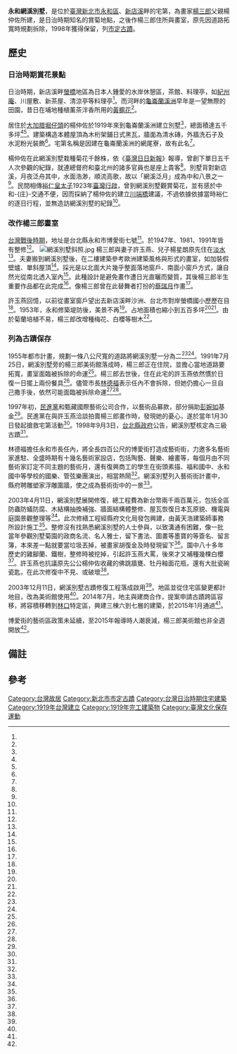 {{tw monument
|name=永和網溪別墅
|formername=
|image=網溪別墅一景.jpg
|imagename=
{{Infobox mapframe|tyep=shape|zoom=13|frame-width=280}}
|othername=
|formalname=
|level=直轄市定古蹟
|class=宅第
|time={{TWN-JPN}}[[大正|大正]]八年（1919年）
|destroyed=
|date=1998年9月3日
|material= 
|location=新北市永和區博愛街7號<br />{{Coord|25.016039|121.516860|display=inline,title}}
|when=
|quantity=
|website=
|reg_url =https://nchdb.boch.gov.tw/assets/advanceSearch/monument/19980829000001
}}
'''永和網溪別墅'''，是位於[[臺灣|臺灣]][[新北市|新北市]][[永和區|永和區]]、[[新店溪|新店溪]]畔的宅第，為畫家[[楊三郎_(畫家)|楊三郎]]父親楊仲佐所建，是日治時期知名的賞菊地點，之後作楊三郎住所與畫室，原先因道路拓寬時規劃拆除，1998年獲得保留，列[[新北市文化資產|市定古蹟]]。

==歷史==
===日治時期賞花景點===
日治時期，新店溪畔[[螢橋|螢橋]]地區為日本人鍾愛的水岸休憩區，茶館、料理亭，如[[紀州庵|紀州庵]]、川屋敷、新茶屋、清涼亭等料理亭<ref name="林佳儀"/>。而河畔的[[龜崙蘭溪洲|龜崙蘭溪洲]]早年是一望無際的田園，昔日在埔地種植薰茶泮香所用的[[黃槴花|黃槴花]]<ref name="高燈立"/>。

居住於[[大加腊|大加腊]][[堀仔頭_(台北市)|堀仔頭]]的楊仲佐於1919年來到龜崙蘭溪洲建立別墅<ref name="高燈立"/>，總面積達五千多坪<ref name="李文輝1"/><ref name="李文輝2"/>。建築構造本體屋頂為木桁架鋪日式黑瓦，牆面為清水磚，外牆洗石子及水泥粉光裝飾<ref name="李文輝2"/>。宅第名稱是因建在龜崙蘭溪洲的網尾寮，故有此名<ref name="林郁姍1"/>。

楊仲佐在此網溪別墅栽種菊花千餘株，依《[[臺灣日日新報|臺灣日日新報]]》報導，曾創下單日五千人次參觀的紀錄，就連總督府和臺北州的諸多官員也是座上貴客<ref name="宋彥陞"/>。別墅背對新店溪，月夜泛舟其中，水面浩渺，順流高歌，故以「網溪泛月」成為中和八景{{noteTag|1=「中和八景」命名時，永和尚未成為獨立的行政區，因此當時均通稱為中和。}}之一<ref name="黃俊銘"/>。民間相傳[[裕仁皇太子|裕仁皇太子]]1923年[[臺灣行啟|臺灣行啟]]，曾到網溪別墅觀賞菊花，並有感於中和-{庄}-交通不便，因而採納了楊仲佐的建立[[中正橋|川端橋]]建議，不過依據依據當時裕仁的逐日行程，並無造訪網溪別墅的紀錄<ref name="宋彥陞"/>。

===改作楊三郎畫室===
[[台灣戰後時期|台灣戰後時期]]，地址是台北縣永和市博愛街七號<ref name="張伯順"/>。於1947年、1981、1991年皆有整修<ref name="李文輝2"/>。
[[File:網溪別墅斜照.jpg|thumb]]
楊三郎與妻子許玉燕、兒子楊星朗原先住在[[淡水區|淡水]]<ref name="謝錦芳"/>。夫妻搬到網溪別墅後，在二樓建築參考歐洲建築風格與形式的畫室，如加裝假壁爐、單斜屋頂<ref name="李文輝2"/>。採光是以北面大片幾乎整面落地窗戶、南面小窗戶方式，讓自然光從南北透入室內<ref name="李文輝3"/>。此種設計是避免畫作遭日光直曬而變質，其後楊三郎半生重要作品都在此完成<ref name="張伯順"/>。像楊三郎曾在此替舞者打扮的[[蔡瑞月|蔡瑞月]]作畫<ref name="劉峻谷2"/>。

許玉燕回憶，以前從畫室窗戶望出去新店溪畔沙洲、台北市對岸螢橋國小歷歷在目<ref name="劉峻谷2"/>。1953年，永和修築堤防後，美景不再<ref name="黃俊銘"/>。占地面積也縮小到五百多坪<ref name="李文輝1"/><ref name="李文輝2"/>。由於菊蘭培植不易，楊三郎改增種梅花、白櫻等樹木<ref name="李文輝1"/>。

===列為古蹟保存===
1955年都市計畫，規劃一條八公尺寬的道路將網溪別墅一分為二<ref name="熊宜敬"/><ref name="賴素鈴3"/>。1991年7月25日，網溪別墅旁的楊三郎美術館落成時，楊三郎正在住院，並擔心當地道路要拓寬，畫室面臨被拆除的命運<ref name="李玉玲"/>。楊三郎去世後，住在此宅的許玉燕依然慣於日復一日擺上兩份餐具<ref name="賴素鈴2"/>。儘管市長[[林德福_(中國國民黨)|林德福]]表示任內不會拆除，但她仍擔心一旦自己撒手後，依然可能面臨被拆除命運<ref name="熊宜敬"/><ref name="賴素玲1"/>。

1997年初，[[民進黨|民進黨]]和甄藏國際藝術公司合作，以藝術品募款，部分捐助[[彭婉如|彭婉如]]基金<ref name="1997-01-31"/>。民進黨在與許玉燕洽談拍賣楊三郎畫作時，發現她的憂心，遂於當年1月30日發起搶救宅第活動<ref name="張伯順"/>。1998年9月3日，[[台北縣政府|台北縣政府]]公告，網溪別墅核定為三級古蹟<ref name="吳啟綜"/>。

林德福擔任永和市長任內，將全長四百公尺的博愛街打造成藝術街，力邀多名藝術家進駐、全盛時期有十幾名藝術家設店，包括陶藝、聲樂、繪畫等，每個月由不同藝術家訂定不同主題的藝術月，還有復興商工的學生在街頭素描、福和國中、永和國中等學校的國樂、管弦樂團演出，相當熱鬧<ref name="林郁姍2"/>。網溪別墅列入藝術街計畫中，縣府聘雕塑家浮雕圍牆，使之成為藝術街中的一景<ref name="劉峻谷1"/>。

2003年4月11日，網溪別墅展開修復，總工程費為新台幣兩千兩百萬元，包括全區防蟲防蟻防腐、木結構抽換補強、牆面結構體整修、屋瓦恢復日本瓦原貌、機電與庭園景觀整理等<ref name="唐榮麗"/>。此次修繕工程經縣府文化局發包興建，由黃天浩建築師事務所設計施工<ref name="李文輝2"/>。整修沒有找熟悉網溪別墅的人士參與，以致溝通有困難，像一批當年參觀別墅菊園的政商名流、名人雅士，留下書法、圖畫等墨寶的等簽名、留言簿，本來差一點就要當垃圾丟掉，被畫家胡復金及時發現留下<ref name="李文輝3"/>。園中八十多年歷史的雞腳蘭、鐵樹，整修時被挖掉，引起許玉燕大罵，後來才又補種幾棵白櫻<ref name="李文輝1"/>。許玉燕也抗議原先公公楊仲佐收藏的佛跳牆甕、牡丹釉面花瓶，還有大批瓷碗瓷匙，在此次修復中不見、或破壞<ref name="李文輝3"/>。

2003年12月11日，網溪別墅古蹟修復工程落成啟用<ref name="李文輝3"/>。地區並從住宅區變更都計地目，改為美術館使用<ref name="李文輝2"/>。2014年7月，地主與建商合作，提案申請古蹟跨區容移，將容積移轉到[[林口區|林口]]特定區，興建三棟六到七層的建築，於2015年1月通過<ref name="祁容玉"/>。

博愛街的藝術區政策未延續，至2015年報導時人潮衰減，楊三郎美術館也非全週開放<ref name="林郁姍2"/>。

==備註==
{{refbegin}}
{{noteFoot}}
==參考==
{{portal box|臺灣|建築|藝術}}
{{Reflist|35em|refs =

<ref name="謝錦芳">{{Cite news|url=https://www.chinatimes.com/newspapers/20100131000668-260102?chdtv|title=勇妻闖關救夫 連乾2桌威士忌|author=謝錦芳|language=zh-tw|newspaper=中國時報|date=2010-01-31|accessdate=2022-01-09|archive-date=2022-01-09|archive-url=https://web.archive.org/web/20220109163540/https://www.chinatimes.com/newspapers/20100131000668-260102?chdtv|dead-url=no}}</ref>

<ref name="宋彥陞">{{Cite news|url=https://talk.ltn.com.tw/article/breakingnews/2450648|title=時空偵探的歷史行腳》名列臺北市十大危橋之首的中正橋，為何能從待拆之身蛻變為歷史建築？|author=宋彥陞|language=zh-tw|newspaper=自由時報|date=2018-06-07|accessdate=2022-01-09|archive-date=2019-08-20|archive-url=https://web.archive.org/web/20190820072030/https://talk.ltn.com.tw/article/breakingnews/2450648|dead-url=no}}</ref>

<ref name="高燈立">{{Cite news|url=https://www.merit-times.com/NewsPage.aspx?unid=292800|title=文史工作室巡禮--龜崙蘭文史工作室 探索永和歷史|author=高燈立|language=zh-tw|newspaper=人間福報|date=2005-08-18|accessdate=2022-01-09|deadurl=no|archiveurl=https://web.archive.org/web/20220109163226/https://www.merit-times.com/NewsPage.aspx?unid=292800|archivedate=2022-01-09}}</ref>

<ref name="林郁姍1">{{Cite news|url=https://news.ltn.com.tw/news/local/paper/852392|title=《小檔案》古蹟網溪別墅 泛月美景聞名|author=林郁姍|language=zh-tw|newspaper=自由時報|date=2015-02-01|accessdate=2022-01-09|archive-date=2019-05-02|archive-url=https://web.archive.org/web/20190502231602/https://news.ltn.com.tw/news/local/paper/852392|dead-url=no}}</ref>

<ref name="林郁姍2">{{Cite news|url=https://news.ltn.com.tw/news/local/paper/852390|title=永和文藝復興 盼造博愛街新貌|author=林郁姍|language=zh-tw|newspaper=自由時報|date=2015-02-01|accessdate=2022-01-09|archive-date=2019-08-13|archive-url=https://web.archive.org/web/20190813152518/https://news.ltn.com.tw/news/local/paper/852390|dead-url=no}}</ref>

<ref name="1997-01-31">{{Cite news|url=|title=擁抱台灣募款拍賣會 部分捐助彭婉如基金|author=|language=zh-tw|newspaper=民生報|date=1997-01-31|accessdate=}}</ref>

<ref name="李文輝1">{{Cite news|url=|title=網溪別墅梅花盛開|author=李文輝|language=zh-tw|newspaper=中國時報|date=2004-02-25|accessdate=}}</ref>

<ref name="李文輝2">{{Cite news|url=|title=網溪別墅 見證大師藝史|author=李文輝|language=zh-tw|newspaper=中國時報|date=2003-12-12|accessdate=}}</ref>

<ref name="李文輝3">{{Cite news|url=|title=楊三郎畫室不見了?|author=李文輝|language=zh-tw|newspaper=中國時報|date=2003-12-26|accessdate=}}</ref>

<ref name="唐榮麗">{{Cite news|url=|title=配合永和網溪別墅古蹟修復 楊三郎美術館 休館|author=唐榮麗|language=zh-tw|newspaper=中國時報|date=2003-04-09|accessdate=}}</ref>

<ref name="黃俊銘">{{Cite news|url=|title=人氣建物 報你知|author=黃俊銘|language=zh-tw|newspaper=中國時報|date=2005-07-25|accessdate=}}</ref>

<ref name="李玉玲">{{Cite news|url=|title=楊三郎美館 今正式落成|author=李玉玲|language=zh-tw|newspaper=聯合晚報|date=1991-07-25|accessdate=}}</ref>

<ref name="張伯順">{{Cite news|url=|title=搶救楊三郎畫室 立委將辦公聽會 施明德等人還準備推動保護藝術資產相關法案|author=張伯順|language=zh-tw|newspaper=聯合報|date=1997-01-31|accessdate=}}</ref>

<ref name="賴素玲1">{{Cite news|url=|title=楊三郎北窗畫室 許玉燕隱憂深遠|author=賴素玲|language=zh-tw|newspaper=民生報|date=1997-01-31|accessdate=}}</ref>

<ref name="賴素鈴2">{{Cite news|url=|title=擺上兩份餐具 彷彿他還沒走 楊三郎逝世已四年 回憶兜上許玉燕心頭 偌大的房舍顯得格外空蕩|author=賴素鈴|language=zh-tw|newspaper=民生報|date=1999-05-06|accessdate=}}</ref>

<ref name="賴素鈴3">{{Cite news|url=|title=楊三郎畫室 圍牆以內列為古蹟|author=賴素鈴|language=zh-tw|newspaper=民生報|date=1997-07-09|accessdate=}}</ref>

<ref name="劉峻谷1">{{Cite news|url=|title=楊三郎故居 列三級古蹟 遺孀許玉燕為這塊台灣現代美術重要發源地之一終得保存 喜不自勝|author=劉峻谷|language=zh-tw|newspaper=聯合報|date=1998-09-04|accessdate=}}</ref>

<ref name="劉峻谷2">{{Cite news|url=|title=網溪別墅流洩楊三郎的生命之光|author=劉峻谷|language=zh-tw|newspaper=聯合報|date=1999-02-24|accessdate=}}</ref>

<ref name="祁容玉">{{Cite news|url=|title=全市第2例 跨區容積移轉 永和古蹟過關|author=祁容玉|language=zh-tw|newspaper=聯合報|date=2015-01-18|accessdate=}}</ref>

<ref name="吳啟綜">{{Cite news|url=|title=台北縣新增六處三級古蹟 楊三郎畫家入列|author=吳啟綜|language=zh-tw|newspaper=民生報|date=1998-09-04|accessdate=}}</ref>

<ref name="熊宜敬">{{Cite news|url=|title=政治與藝術 南國春深．北窗畏寒 從搶救楊三郎畫室到民進黨募款拍賣會|author=熊宜敬|language=zh-tw|newspaper=經濟日報|date=1997-02-16|accessdate=}}</ref>

<ref name="林佳儀">{{Cite news|url=|title=紀州庵 從料理亭到文學森林|author=林佳儀|language=zh-tw|newspaper=聯合報|date=2012-02-18|accessdate=}}</ref>
}}
{{refend}}
{{新北市文化資產}}
[[Category:台灣故居|Category:台灣故居]]
[[Category:新北市市定古蹟|Category:新北市市定古蹟]]
[[Category:台灣日治時期住宅建築|Category:台灣日治時期住宅建築]]
[[Category:1919年台灣建立|Category:1919年台灣建立]]
[[Category:1919年完工建築物|Category:1919年完工建築物]]
[[Category:臺灣文化保存運動|Category:臺灣文化保存運動]]